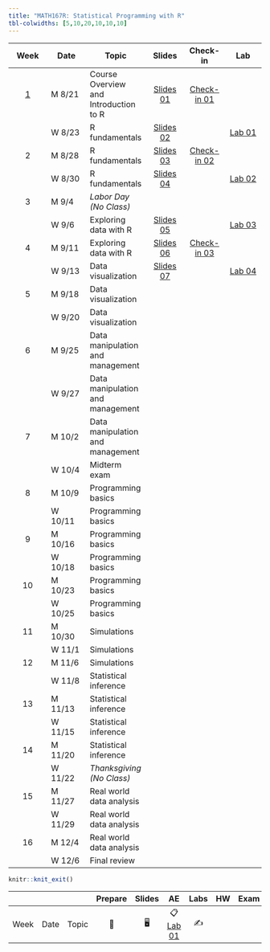 ```yaml
---
title: "MATH167R: Statistical Programming with R"
tbl-colwidths: [5,10,20,10,10,10]
---
```


::: column-screen-inset-right
|          Week           | Date    | Topic                                 |                          Slides                           |                  Check-in                  |                Lab                 |
|:----------:|------------|------------|:----------:|:----------:|:----------:|
| [1](/weeks/week-1.html) | M 8/21  | Course Overview and Introduction to R | [Slides 01](slides/01_overview.html){.label .label-green} | [Check-in 01](checkins/01_first-checkin.html){.label .label-purple} |                                    |
|                         | W 8/23  | R fundamentals                        | [Slides 02](slides/02_objects-classes.html){.label .label-green}                                                          |                                            | [Lab 01](https://raw.githubusercontent.com/math167R-f23/math167R-f23.github.io/main/labs/01_first-R-lab.Rmd){.label .label-red} |
|            2            | M 8/28  | R fundamentals                        | [Slides 03](slides/03_functions-vectors-matrices.html){.label .label-green}                                                          |  [Check-in 02](checkins/02_checkin.html){.label .label-purple}                                          |                                    |
|                         | W 8/30  | R fundamentals                        |  [Slides 04](slides/04_lists-data-frames.html){.label .label-green}                                                         |                                            |    [Lab 02](https://raw.githubusercontent.com/math167R-f23/math167R-f23.github.io/main/labs/02_lab.Rmd){.label .label-red}                                |
|            3            | M 9/4   | *Labor Day (No Class)*                |                                        |                                            |            |
|                         | W 9/6   | Exploring data with R                 | [Slides 05](slides/05_exploring-data.html){.label .label-green}                                                                                   |                                            |   [Lab 03](https://raw.githubusercontent.com/math167R-f23/math167R-f23.github.io/main/labs/03_lab.Rmd){.label .label-red}                                                           |
|            4            | M 9/11  | Exploring data with R                 |     [Slides 06](slides/06_factors-groups.html){.label .label-green}                                                        |  [Check-in 03](checkins/03_checkin.html){.label .label-purple}                                            |                                    |
|                         | W 9/13  | Data visualization               |    [Slides 07](slides/07_visualizing-data.html){.label .label-green}                                                          |                                            |  [Lab 04](labs/04_lab.html){.label .label-red}                                  | 
|            5            | M 9/18  | Data visualization                    |                                                           |                                            |                                    |
|                         | W 9/20  | Data visualization                    |                                                           |                                            |                                    |
|            6            | M 9/25  | Data manipulation and management                    |                                                           |                                            |                                    |
|                         | W 9/27  | Data manipulation and management      |                                                           |                                            |                                    |
|            7            | M 10/2  | Data manipulation and management      |                                                           |                                            |                                    |
|                         | W 10/4  | Midterm exam                          |                                                           |                                            |                                    |
|            8            | M 10/9  | Programming basics                    |                                                           |                                            |                                    |
|                         | W 10/11 | Programming basics                    |                                                           |                                            |                                    |
|            9            | M 10/16 | Programming basics                    |                                                           |                                            |                                    |
|                         | W 10/18 | Programming basics                    |                                                           |                                            |                                    |
|           10            | M 10/23 | Programming basics                    |                                                           |                                            |                                    |
|                         | W 10/25 | Programming basics                    |                                                           |                                            |                                    |
|           11            | M 10/30 | Simulations                           |                                                           |                                            |                                    |
|                         | W 11/1  | Simulations                           |                                                           |                                            |                                    |
|           12            | M 11/6  | Simulations                           |                                                           |                                            |                                    |
|                         | W 11/8  | Statistical inference                 |                                                           |                                            |                                    |
|           13            | M 11/13 | Statistical inference                 |                                                           |                                            |                                    |
|                         | W 11/15 | Statistical inference                 |                                                           |                                            |                                    |
|           14            | M 11/20 | Statistical inference                 |                                                           |                                            |                                    |
|                         | W 11/22 | *Thanksgiving (No Class)*             |                                                           |                                            |                                    |
|           15            | M 11/27 | Real world data analysis              |                                                           |                                            |                                    |
|                         | W 11/29 | Real world data analysis              |                                                           |                                            |                                    |
|           16            | M 12/4  | Real world data analysis              |                                                           |                                            |                                    |
|                         | W 12/6  | Final review                          |                                                           |                                            |                                    |
:::

```r
knitr::knit_exit()
```

|      |      |       | Prepare | Slides |                    AE                    | Labs | HW  | Exam | Project |
|--------|--------|--------|:------:|:------:|:------:|:------:|:------:|:------:|:------:|
| Week | Date | Topic |   📖    |   🖥️   | 📋 [Lab 01](hello){.label .label-purple} |  ✍️  |     |      |         |
